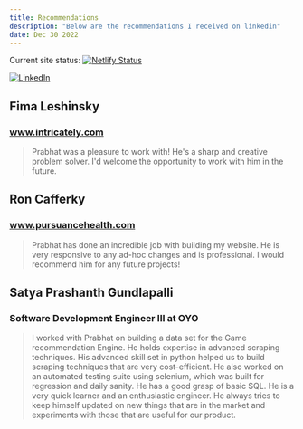 ```yaml
---
title: Recommendations
description: "Below are the recommendations I received on linkedin"
date: Dec 30 2022
---
```



Current site status: [![Netlify Status](https://api.netlify.com/api/v1/badges/9be1f6b8-7222-4177-b841-1c9099c1f1f1/deploy-status)](https://app.netlify.com/sites/chimerical-snickerdoodle-a36a00/deploys)


[![LinkedIn](https://img.shields.io/badge/linkedin-%230077B5.svg?style=for-the-badge&logo=linkedin&logoColor=white)](https://www.linkedin.com/in/prabhat--gupta/)


## Fima Leshinsky
### www.intricately.com

> Prabhat was a pleasure to work with! He's a sharp and creative problem solver.
> I'd welcome the opportunity to work with him in the future.


## Ron Cafferky
### www.pursuancehealth.com

> Prabhat has done an incredible job with building my website.
> He is very responsive to any ad-hoc changes and is professional.
> I would recommend him for any future projects!


## Satya Prashanth Gundlapalli
### Software Development Engineer III at OYO

> I worked with Prabhat on building a data set for the Game recommendation Engine.
> He holds expertise in advanced scraping techniques.
> His advanced skill set in python helped us to build scraping techniques that are very cost-efficient.
> He also worked on an automated testing suite using selenium, which was built for regression and daily sanity. He has a good grasp of basic SQL.
> He is a very quick learner and an enthusiastic engineer.
> He always tries to keep himself updated on new things that are in the market and experiments with those that are useful for our product.
